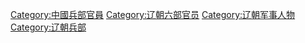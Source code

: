 [[Category:中國兵部官員|Category:中國兵部官員]]
[[Category:辽朝六部官员|Category:辽朝六部官员]]
[[Category:辽朝军事人物|Category:辽朝军事人物]]
[[Category:辽朝兵部|Category:辽朝兵部]]